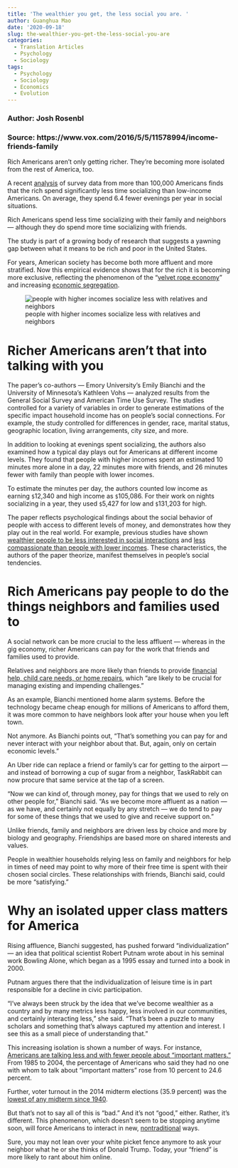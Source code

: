 ```yaml
---
title: 'The wealthier you get, the less social you are. '
author: Guanghua Mao
date: '2020-09-18'
slug: the-wealthier-you-get-the-less-social-you-are
categories:
  - Translation Articles
  - Psychology
  - Sociology
tags:
  - Psychology
  - Sociology
  - Economics
  - Evolution
---
```



### Author: Josh Rosenbl

### Source: https://www.vox.com/2016/5/5/11578994/income-friends-family
 
Rich Americans aren't only getting richer. They're becoming more isolated from the rest of America, too.

A recent [analysis](http://spp.sagepub.com/content/early/2016/04/06/1948550616641472.full) of survey data from more than 100,000 Americans finds that the rich spend significantly less time socializing than low-income Americans. On average, they spend 6.4 fewer evenings per year in social situations.

Rich Americans spend less time socializing with their family and neighbors — although they do spend more time socializing with friends.

The study is part of a growing body of research that suggests a yawning gap between what it means to be rich and poor in the United States.

For years, American society has become both more affluent and more stratified. Now this empirical evidence shows that for the rich it is becoming more exclusive, reflecting the phenomenon of the "[velvet rope economy](https://www.nytimes.com/2016/04/24/business/economy/velvet-rope-economy.html?_r=1)" and increasing [economic segregation](https://www.washingtonpost.com/graphics/business/wonk/housing/charlotte/).


![people with higher incomes socialize less with relatives and neighbors](/post/2020-09-18-the-wealthier-you-get-the-less-social-you-are_files/Screen Shot 2020-09-18 at 10.42.38 PM.png)
 
# Richer Americans aren't that into talking with you

The paper's co-authors — Emory University's Emily Bianchi and the University of Minnesota's Kathleen Vohs — analyzed results from the General Social Survey and American Time Use Survey. The studies controlled for a variety of variables in order to generate estimations of the specific impact household income has on people's social connections. For example, the study controlled for differences in gender, race, marital status, geographic location, living arrangements, city size, and more.

In addition to looking at evenings spent socializing, the authors also examined how a typical day plays out for Americans at different income levels. They found that people with higher incomes spent an estimated 10 minutes more alone in a day, 22 minutes more with friends, and 26 minutes fewer with family than people with lower incomes.

To estimate the minutes per day, the authors counted low income as earning `$`12,340 and high income as `$`105,086. For their work on nights socializing in a year, they used `$`5,427 for low and `$`131,203 for high.

The paper reflects psychological findings about the social behavior of people with access to different levels of money, and demonstrates how they play out in the real world. For example, previous studies have shown [wealthier people to be less interested in social interactions](https://journals.sagepub.com/doi/abs/10.1111/j.1467-9280.2008.02251.x) and [less compassionate than people with lower incomes](http://www.krauslab.com/Stellaretal.Emotion.2012.pdf). These characteristics, the authors of the paper theorize, manifest themselves in people's social tendencies.

# Rich Americans pay people to do the things neighbors and families used to

A social network can be more crucial to the less affluent — whereas in the gig economy, richer Americans can pay for the work that friends and families used to provide.

Relatives and neighbors are more likely than friends to provide [financial help, child care needs, or home repairs](https://www.jstor.org/stable/pdf/2781064.pdf?_=1462385744450), which "are likely to be crucial for managing existing and impending challenges."

As an example, Bianchi mentioned home alarm systems. Before the technology became cheap enough for millions of Americans to afford them, it was more common to have neighbors look after your house when you left town.

Not anymore. As Bianchi points out, "That's something you can pay for and never interact with your neighbor about that. But, again, only on certain economic levels."

An Uber ride can replace a friend or family's car for getting to the airport — and instead of borrowing a cup of sugar from a neighbor, TaskRabbit can now procure that same service at the tap of a screen.

"Now we can kind of, through money, pay for things that we used to rely on other people for," Bianchi said. "As we become more affluent as a nation — as we have, and certainly not equally by any stretch — we do tend to pay for some of these things that we used to give and receive support on."

Unlike friends, family and neighbors are driven less by choice and more by biology and geography. Friendships are based more on shared interests and values.

People in wealthier households relying less on family and neighbors for help in times of need may point to why more of their free time is spent with their chosen social circles. These relationships with friends, Bianchi said, could be more "satisfying."

# Why an isolated upper class matters for America

Rising affluence, Bianchi suggested, has pushed forward "individualization" — an idea that political scientist Robert Putnam wrote about in his seminal work Bowling Alone, which began as a 1995 essay and turned into a book in 2000.

Putnam argues there that the individualization of leisure time is in part responsible for a decline in civic participation.

"I've always been struck by the idea that we've become wealthier as a country and by many metrics less happy, less involved in our communities, and certainly interacting less," she said. "That's been a puzzle to many scholars and something that's always captured my attention and interest. I see this as a small piece of understanding that."

This increasing isolation is shown a number of ways. For instance, [Americans are talking less and with fewer people about "important matters."](https://www.jstor.org/stable/30038995?seq=6#page_scan_tab_contents) From 1985 to 2004, the percentage of Americans who said they had no one with whom to talk about "important matters" rose from 10 percent to 24.6 percent.

Further, voter turnout in the 2014 midterm elections (35.9 percent) was the [lowest of any midterm since 1940](http://www.electproject.org/national-1789-present).

But that's not to say all of this is "bad." And it's not "good," either. Rather, it's different. This phenomenon, which doesn't seem to be stopping anytime soon, will force Americans to interact in new, [nontraditional](https://www.pewresearch.org/internet/2013/04/25/civic-engagement-in-the-digital-age/) ways.

Sure, you may not lean over your white picket fence anymore to ask your neighbor what he or she thinks of Donald Trump. Today, your "friend" is more likely to rant about him online.

